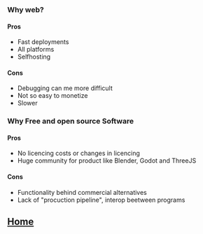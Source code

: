 
<Head>
  <title>My Blog</title>
</Head>

### Why web?

#### Pros

- Fast deployments
- All platforms
- Selfhosting

#### Cons

- Debugging can me more difficult
- Not so easy to monetize
- Slower

### Why Free and open source Software

#### Pros

- No licencing costs or changes in licencing
- Huge community for product like Blender, Godot and ThreeJS

#### Cons

- Functionality behind commercial alternatives
- Lack of "procuction pipeline", interop beetween programs

## [Home](.)
